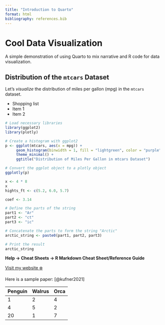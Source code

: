 ```yaml
---
title: "Introduction to Quarto"
format: html
bibliography: references.bib
---
```


# Cool Data Visualization

A simple demonstration of using Quarto to mix narrative and R code for data visualization.

## Distribution of the **`mtcars`** Dataset

Let's *visualize* the distribution of miles per gallon (mpg) in the `mtcars` dataset.

-   Shopping list
-   Item 1
-   Item 2

```r
# Load necessary libraries
library(ggplot2)
library(plotly)

# Create a histogram with ggplot2
p <- ggplot(mtcars, aes(x = mpg)) + 
     geom_histogram(binwidth = 1, fill = "lightgreen", color = "purple") +
     theme_minimal() +
     ggtitle("Distribution of Miles Per Gallon in mtcars Dataset")

# Convert the ggplot object to a plotly object
ggplotly(p)
```

```r
x <- 4 * 8
x
hights_ft <- c(5.2, 6.0, 5.7)

coef <- 3.14
```

```r
# Define the parts of the string
part1 <- "Ar"
part2 <- "ct"
part3 <- "ic"

# Concatenate the parts to form the string "Arctic"
arctic_string <- paste0(part1, part2, part3)

# Print the result
arctic_string
```



**Help -\> Cheat Sheets -\> R Markdown Cheat Sheet/Reference Guide**

<a href="https://cryoilrj.me" target="_blank">Visit my website ❄️</a>

Here is a sample paper: [@kufner2021]

| Penguin | Walrus | Orca |
|---------|--------|------|
| 1       | 2      | 4    |
| 4       | 5      | 2    |
| 20      | 1      | 7    |
